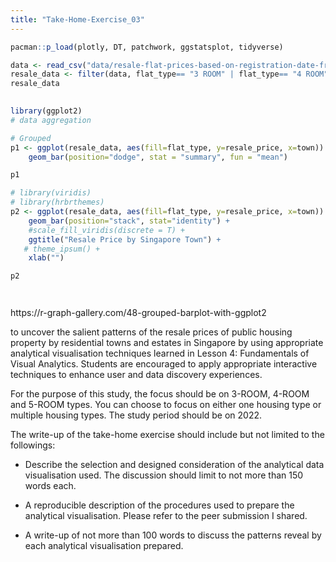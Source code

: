 ```yaml
---
title: "Take-Home-Exercise_03"
---
```


```r
pacman::p_load(plotly, DT, patchwork, ggstatsplot, tidyverse)
```

```r
data <- read_csv("data/resale-flat-prices-based-on-registration-date-from-jan-2017-onwards.csv")
resale_data <- filter(data, flat_type== "3 ROOM" | flat_type== "4 ROOM" | flat_type== "5 ROOM")
resale_data
  
```

```r
library(ggplot2)
# data aggregation

# Grouped
p1 <- ggplot(resale_data, aes(fill=flat_type, y=resale_price, x=town)) + 
    geom_bar(position="dodge", stat = "summary", fun = "mean")

p1

```

```r
# library(viridis)
# library(hrbrthemes)
p2 <- ggplot(resale_data, aes(fill=flat_type, y=resale_price, x=town)) + 
    geom_bar(position="stack", stat="identity") +
    #scale_fill_viridis(discrete = T) +
    ggtitle("Resale Price by Singapore Town") +
   # theme_ipsum() +
    xlab("")

p2

```

```r



```

```r


```

https://r-graph-gallery.com/48-grouped-barplot-with-ggplot2


to uncover the salient patterns of the resale prices of public housing property by residential towns and estates in Singapore by using appropriate analytical visualisation techniques learned in Lesson 4: Fundamentals of Visual Analytics. Students are encouraged to apply appropriate interactive techniques to enhance user and data discovery experiences.

For the purpose of this study, the focus should be on 3-ROOM, 4-ROOM and 5-ROOM types. You can choose to focus on either one housing type or multiple housing types. The study period should be on 2022.

The write-up of the take-home exercise should include but not limited to the followings:

-   Describe the selection and designed consideration of the analytical data visualisation used. The discussion should limit to not more than 150 words each.

-   A reproducible description of the procedures used to prepare the analytical visualisation. Please refer to the peer submission I shared.

-   A write-up of not more than 100 words to discuss the patterns reveal by each analytical visualisation prepared.
